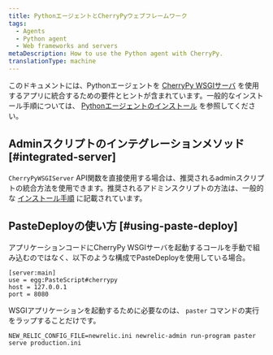 ```yaml
---
title: PythonエージェントとCherryPyウェブフレームワーク
tags:
  - Agents
  - Python agent
  - Web frameworks and servers
metaDescription: How to use the Python agent with CherryPy.
translationType: machine
---
```


このドキュメントには、Pythonエージェントを [CherryPy WSGIサーバ](http://docs.cherrypy.org/) を使用するアプリに統合するための要件とヒントが含まれています。一般的なインストール手順については、 [Pythonエージェントのインストール](/docs/agents/python-agent/installation-configuration/python-agent-installation) を参照してください。

## Adminスクリプトのインテグレーションメソッド [#integrated-server]

`CherryPyWSGIServer` API関数を直接使用する場合は、推奨されるadminスクリプトの統合方法を使用できます。推奨されるアドミンスクリプトの方法は、一般的な [インストール手順](/docs/agents/python-agent/installation-configuration/python-agent-installation#integration) に記載されています。

## PasteDeployの使い方 [#using-paste-deploy]

アプリケーションコードにCherryPy WSGIサーバを起動するコールを手動で組み込むのではなく、以下のような構成でPasteDeployを使用している場合。

```
[server:main]
use = egg:PasteScript#cherrypy
host = 127.0.0.1
port = 8080
```

WSGIアプリケーションを起動するために必要なのは、 `paster` コマンドの実行をラップすることだけです。

```
NEW_RELIC_CONFIG_FILE=newrelic.ini newrelic-admin run-program paster serve production.ini
```
